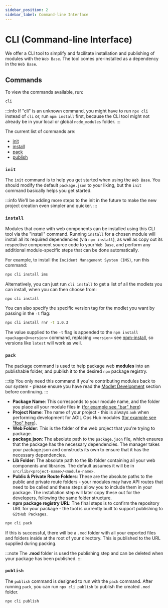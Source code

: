 ```yaml
---
sidebar_position: 2
sidebar_label: Command-line Interface
---
```



# CLI (Command-line Interface)

We offer a CLI tool to simplify and facilitate installation and publishing of modules with the `Web Base`. The tool
comes pre-installed as a dependency in the `Web Base`.

## Commands

To view the commands available, run:

```bash title="web-base/web"
cli
```

:::info
If "cli" is an unknown command, you might have to run `npx cli` instead of `cli` or, run `npm install` first, because
the CLI tool might not already be in your local or global `node_modules` folder.
:::

The current list of commands are:

-   [init](#init)
-   [install](#install)
-   [pack](#pack)
-   [publish](#publish)

### `init`

The `init` command is to help you get started when using the `Web Base`. You should modify the default `package.json`
to your liking, but the `init` command basically helps you get started.

:::info
We'll be adding more steps to the init in the future to make the new project creation even simpler and quicker.
:::

### `install`

Modules that come with web components can be installed using this CLI tool via the "install" command. Running `install`
for a chosen module will install all its required dependencies (via `npm install`), as well as copy out its respective
component source code to your `Web Base`, and perform any additional module-specific steps that can be done
automatically.

For example, to install the `Incident Management System (IMS)`, run this command:

```bash title="web-base/web"
npx cli install ims
```

Alternatively, you can just run `cli install` to get a list of all the modlets you can install, when you can then
choose from:

```bash title="web-base/web"
npx cli install
```

You can also specify the specific version tag for the modlet you want by passing in the `-t` flag:

```bash title="web-base/web"
npx cli install rnr -t 1.0.3
```

The value supplied to the `-t` flag is appended to the `npm install <package>@<version>` command, replacing `<version>`
see [npm-install](https://docs.npmjs.com/cli/v9/commands/npm-install#description), so versions like `latest` will work
as well.

### `pack`

The package command is used to help package web **modules** into an publishable folder, and publish it to the
desired `npm` package registry.

:::tip
You only need this command if you're contributing modules back to our system - please
ensure you have read the [Modlet Development](/stable/contributing/development/module-development) section
before continuing.
:::

-   **Package Name**: This corresponds to your module name, and the folder you place all your module files in
    ([for example see "bar" here](/docs/stable/contributing/development/module-development#cli-tool-packaging-requirements))
-   **Project Name**: The name of your project - this is always `aoh` when performing development for AGIL Ops Hub
    modules ([for example see "foo" here](/docs/stable/contributing/development/module-development#cli-tool-packaging-requirements)).
-   **Web Folder**: This is the folder of the web project that you're trying to package.
-   **package.json**: The absolute path to the `package.json` file, which ensures that the package has the necessary
    dependencies. The manager takes your package.json and constructs its own to ensure that it has the
    necessary dependencies.
-   **Lib Folder**: The absolute path to the lib folder containing all your web components and libraries. The default
    assumes it will be in `src/lib/<project-name>/<module-name>`.
-   **Public & Private Route Folders**: These are the absolute paths to the public and private route folders - your
    modules may have API routes that need to be called and these steps allow you to include them in your package. The
    installation step will later copy these out for the developers, following the same folder structure.
-   **npm package registry URL**: The final steps is to confirm the repository URL for your package - the tool is
    currently built to support publishing to `GitHub Packages`.

```bash title="web-base/web"
npx cli pack
```

If this is successful, there will be a `.mod` folder with all your exported files and folders inside at the root of your
directory. This is published to the URL supplied during packing.

:::note
The **.mod** folder is used the publishing step and can be deleted when your package has been published.
:::

### `publish`

The `publish` command is designed to run with the `pack` command. After running `pack`, you can run `npx cli publish` to
publish the created `.mod` folder.

```bash title="web-base/web"
npx cli publish
```

